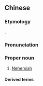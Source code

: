 ==Chinese==
{{zh-forms|gloss=-}}

===Etymology===
{{bor|zh|hbo|נְחֶמְיָה}}.

===Pronunciation===
{{zh-pron
|m=Níxīmǐ
|c=nei4 hei1 mai5
|h=pfs=Nì-hî-mí
|md=Nà̤-hĭ-mī
|mn=Nî-hi-bí
|cat=pn
}}

===Proper noun===
{{zh-proper noun}}

# [[Nehemiah]]

====Derived terms====
{{zh-der|尼希米記}}

{{zh-cat|Biblical characters}}